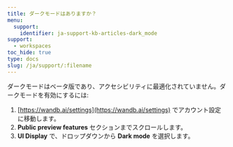 ```yaml
---
title: ダークモードはありますか？
menu:
  support:
    identifier: ja-support-kb-articles-dark_mode
support:
  - workspaces
toc_hide: true
type: docs
slug: /ja/support/:filename
---
```

ダークモードはベータ版であり、アクセシビリティに最適化されていません。ダークモードを有効にするには:

1. [https://wandb.ai/settings](https://wandb.ai/settings) でアカウント設定に移動します。
2. **Public preview features** セクションまでスクロールします。
3. **UI Display** で、ドロップダウンから **Dark mode** を選択します。